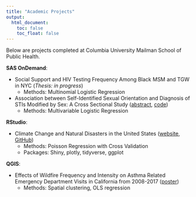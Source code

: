 ```yaml
---
title: "Academic Projects"
output:
  html_document: 
    toc: false
    toc_float: false
---
```


Below are projects completed at Columbia University Mailman School of Public Health. 

**SAS OnDemand**:   

* Social Support and HIV Testing Frequency Among Black MSM and TGW in NYC (*Thesis: in progress*)  
  + Methods: Multinomial Logistic Regression

* Association between Self-Identified Sexual Orientation and Diagnosis of STIs Modified by Sex: A Cross Sectional Study ([abstract](data/Sexual Orientation and STI Abstract.pdf), [code](data/Sexual Orientation and STI Code.sas))  
  + Methods: Multivariable Logistic Regression


**RStudio**: 

* Climate Change and Natural Disasters in the United States ([website](https://ilz2105.github.io/disasters.github.io/), [GitHub](https://github.com/ilz2105/disasters.github.io))  
  + Methods: Poisson Regression with Cross Validation
  + Packages: Shiny, plotly, tidyverse, ggplot

**QGIS**: 

* Effects of Wildfire Frequency and Intensity on Asthma Related
Emergency Department Visits in California from 2008-2017 ([poster](data/Wildfires and Asthma.pdf))  
  + Methods: Spatial clustering, OLS regression



